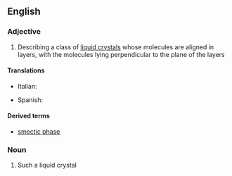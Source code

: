 ==English==

===Adjective===
{{en-adj|-}}

# {{chemistry|physics}} Describing a class of [[liquid crystal]]s whose molecules are aligned in layers, with the molecules lying perpendicular to the plane of the layers

====Translations====
{{trans-top}}
* Italian: {{t-|it|smectico}}
{{trans-mid}}
* Spanish: {{t-|es|esmético|m}}
{{trans-bottom}}

====Derived terms====
* [[smectic phase]]

===Noun===
{{en-noun}}

# Such a liquid crystal